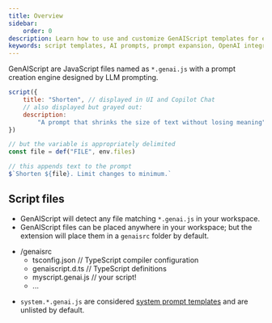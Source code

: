 ```yaml
---
title: Overview
sidebar:
    order: 0
description: Learn how to use and customize GenAIScript templates for efficient AI prompt expansion.
keywords: script templates, AI prompts, prompt expansion, OpenAI integration, template customization
---
```


GenAIScript are JavaScript files named as `*.genai.js` with a prompt creation engine designed by LLM prompting.

```js title="shorten.genai.js"
script({
    title: "Shorten", // displayed in UI and Copilot Chat
    // also displayed but grayed out:
    description:
        "A prompt that shrinks the size of text without losing meaning",
})

// but the variable is appropriately delimited
const file = def("FILE", env.files)

// this appends text to the prompt
$`Shorten ${file}. Limit changes to minimum.`
```

## Script files

-   GenAIScript will detect any file matching `*.genai.js` in your workspace.
-   GenAIScript files can be placed anywhere in your workspace; but the extension will place them in a `genaisrc` folder
    by default.

<FileTree>

- /genaisrc
  - tsconfig.json     // TypeScript compiler configuration
  - genaiscript.d.ts  // TypeScript definitions 
  - myscript.genai.js // your script!
  - ...

</FileTree>

-   `system.*.genai.js` are considered [system prompt templates](/genaiscript/reference/scripts/system)
    and are unlisted by default.
